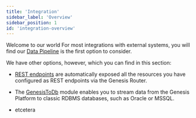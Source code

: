 ```yaml
---
title: 'Integration'
sidebar_label: 'Overview'
sidebar_position: 1
id: 'integration-overview'
---
```


Welcome to our world
For most integrations with external systems, you will find our [Data Pipeline](/server/data-pipelines/introduction/) is the first option to consider.

We have other options, however, which you can find in this section:

- [REST endpoints](/server/integration/rest-endpoints/introduction/) are automatically exposed all the resources you have configured as REST endpoints via the Genesis Router. 

- The [GenesisToDb](/server/integration/database-streaming-out/introduction/) module enables you to stream data from the Genesis Platform to classic RDBMS databases, such as Oracle or MSSQL.

- etcetera